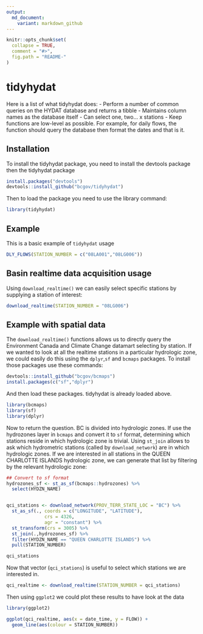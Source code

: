 ```yaml
---
output:
  md_document:
    variant: markdown_github
---
```


<!-- README.md is generated from README.Rmd. Please edit that file -->

```r
knitr::opts_chunk$set(
  collapse = TRUE,
  comment = "#>",
  fig.path = "README-"
)
```

# tidyhydat

Here is a list of what tidyhydat does:
- Perform a number of common queries on the HYDAT database and returns a tibble
- Maintains column names as the database itself
- Can select one, two... x stations
- Keep functions are low-level as possible. For example, for daily flows, the function should query the database then format the dates and that is it. 

## Installation
To install the tidyhydat package, you need to install the devtools package then the tidyhydat package
```r
install.packages("devtools")
devtools::install_github("bcgov/tidyhydat")
```
Then to load the package you need to use the library command:
```r
library(tidyhydat)
```


## Example

This is a basic example of `tidyhydat` usage

```r
DLY_FLOWS(STATION_NUMBER = c("08LA001","08LG006"))
```

## Basin realtime data acquisition usage
Using `download_realtime()` we can easily select specific stations by supplying a station of interest:
```r
download_realtime(STATION_NUMBER = "08LG006")
```

## Example with spatial data
The `download_realtime()` functions allows us to directly query the Environment Canada and Climate Change datamart selecting by station. If we wanted to look at all the realtime stations in a particular hydrologic zone, we could easily do this using the `dplyr`,`sf` and `bcmaps` packages. To install those packages use these commands: 
```r
devtools::install_github("bcgov/bcmaps")
install.packages(c("sf","dplyr")
```

And then load these packages. tidyhydat is already loaded above.
```r
library(bcmaps)
library(sf)
library(dplyr)


```
Now to return the question. BC is divided into hydrologic zones. If use the hydrozones layer in `bcmaps` and convert it to `sf` format, determining which stations reside in which hydrologic zone is trivial. Using `st_join` allows to ask which hydrometric stations (called by `download_network`) are in which hydrologic zones. If we are interested in all stations in the QUEEN CHARLOTTE ISLANDS hydrologic zone, we can generate that list by filtering by the relevant hydrologic zone:
```r
## Convert to sf format
hydrozones_sf <- st_as_sf(bcmaps::hydrozones) %>%
  select(HYDZN_NAME)


qci_stations <- download_network(PROV_TERR_STATE_LOC = "BC") %>%
  st_as_sf(., coords = c("LONGITUDE", "LATITUDE"), 
              crs = 4326, 
              agr = "constant") %>%
  st_transform(crs = 3005) %>%
  st_join(.,hydrozones_sf) %>%
  filter(HYDZN_NAME == "QUEEN CHARLOTTE ISLANDS") %>%
  pull(STATION_NUMBER)

qci_stations
```

Now that vector (`qci_stations`) is useful to select which stations we are interested in. 
```r
qci_realtime <- download_realtime(STATION_NUMBER = qci_stations)
```

Then using `ggplot2` we could plot these results to have look at the data
```r
library(ggplot2)

ggplot(qci_realtime, aes(x = date_time, y = FLOW)) +
  geom_line(aes(colour = STATION_NUMBER))

```

